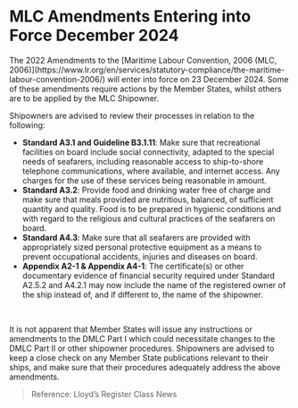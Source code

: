 # MLC Amendments Entering into Force December 2024

<div data-type='wrapper'>
The 2022 Amendments to the [Maritime Labour Convention, 2006 (MLC, 2006)](https://www.lr.org/en/services/statutory-compliance/the-maritime-labour-convention-2006/) will enter into force on 23 December 2024.  Some of these amendments require actions by the Member States, whilst others are to be applied by the MLC Shipowner.

Shipowners are advised to review their processes in relation to the following:
 - **Standard A3.1 and Guideline B3.1.11**: Make sure that recreational facilities on board include social connectivity, adapted to the special needs of seafarers, including reasonable access to ship-to-shore telephone communications, where available, and internet access.  Any charges for the use of these services being reasonable in amount.
 - **Standard A3.2**: Provide food and drinking water free of charge and make sure that meals provided are nutritious, balanced, of sufficient quantity and quality.  Food is to be prepared in hygienic conditions and with regard to the religious and cultural practices of the seafarers on board.
 - **Standard A4.3**: Make sure that all seafarers are provided with appropriately sized personal protective equipment as a means to prevent occupational accidents, injuries and diseases on board.
 - **Appendix A2-1 & Appendix A4-1**: The certificate(s) or other documentary evidence of financial security required under Standard A2.5.2 and A4.2.1 may now include the name of the registered owner of the ship instead of, and if different to, the name of the shipowner.
<br/>

It is not apparent that Member States will issue any instructions or amendments to the DMLC Part I which could necessitate changes to the DMLC Part II or other shipowner procedures. Shipowners are advised to keep a close check on any Member State publications relevant to their ships, and make sure that their procedures adequately address the above amendments.

> Reference: Lloyd’s Register Class News
</div>